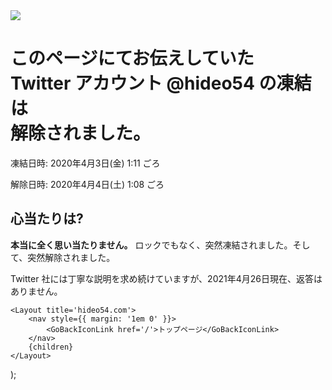 
<div style={{ textAlign: 'center' }}>
    <img src='https://img.hideo54.com/icons/main.png' width={200} height={200} style={{ borderRadius: 100 }} />
    <h1>
        このページにてお伝えしていた
        <br />
        Twitter アカウント
        <OpenIconLink href='https://twitter.com/hideo54'>
            @hideo54
        </OpenIconLink>
        の凍結は
        <br />
        解除されました。
    </h1>
    <p>凍結日時: 2020年4月3日(金) 1:11 ごろ</p>
    <p>解除日時: 2020年4月4日(土) 1:08 ごろ</p>
</div>

## 心当たりは?

**本当に全く思い当たりません。**
ロックでもなく、突然凍結されました。そして、突然解除されました。

Twitter 社には丁寧な説明を求め続けていますが、2021年4月26日現在、返答はありません。

    <Layout title='hideo54.com'>
        <nav style={{ margin: '1em 0' }}>
            <GoBackIconLink href='/'>トップページ</GoBackIconLink>
        </nav>
        {children}
    </Layout>
);
